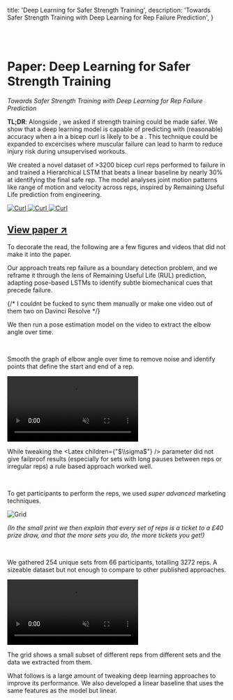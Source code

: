
  title: 'Deep Learning for Safer Strength Training',
  description: 'Towards Safer Strength Training with Deep Learning for Rep Failure Prediction',
}

<LinkTo displayText="Back" link="/" />
<br />
<br />


# Paper: Deep Learning for Safer Strength Training

*Towards Safer Strength Training with Deep Learning for Rep Failure Prediction*

**TL;DR**: Alongside <Avatar url="https://unavatar.io/github/Cat2005" name="Caterina Mammola" link="https://caterina.codes/" />, we asked if strength training could be made safer. We show that a deep learning model is capable of predicting with (reasonable) accuracy when a <Definitions text="rep" helperText="(single repetition of a repeated exercise like a squat or a push-up)" /> in a bicep curl <Definitions text="set" helperText="(a group of consecutive repetitions performed without rest)" /> is likely to be a <Definitions text="failure" helperText=", the point at which a muscle can no longer sustain the load and another rep is no longer possible" />. This technique could be expanded to excercises where muscular failure can lead to harm to reduce injury risk during unsupervised workouts. 

We created a novel dataset of >3200 bicep curl reps performed to failure in and trained a Hierarchical LSTM that beats a linear baseline by nearly 30% at identifying the final safe rep. The model analyses joint motion patterns like range of motion and velocity across reps, inspired by Remaining Useful Life prediction from engineering. 

<a href="/curl/towards-safer-strength-training.pdf" className="w-full bg-card rounded-lg group grid sm:grid-cols-2 grid-cols-1 h-20 relative my-20 cursor-pointer text-primary" target="_blank"> 
  <div className="relative col-span-1 h-32 overflow-hidden -translate-y-12">
    <Image src="/mlp-3.jpg" alt="Curl" width={110} height={100} className='absolute bottom-0 left-[45%] -translate-x-1/5 border-card border rounded-sm translate-y-16 rotate-12 group-hover:translate-y-14 group-hover:rotate-[15deg] transition-all duration-200 ease-in-out'/>
    <Image src="/mlp-2.jpg" alt="Curl" width={120} height={100} className='absolute bottom-0 left-[43%] -translate-x-1/3 border-card border rounded-sm translate-y-16 rotate-3 group-hover:translate-y-14 group-hover:rotate-[6deg] transition-all duration-200 ease-in-out'/>
    <Image src="/mlp-1.jpg" alt="Curl" width={130} height={100} className='absolute bottom-0 left-[38%] -translate-x-1/2 border-card border rounded-sm translate-y-16 -rotate-6 group-hover:translate-y-14 group-hover:rotate-[-8deg] transition-all duration-200 ease-in-out'/>
  </div>
  <div className='h-20 flex flex-col-reverse md:flex-row md:items-center absolute md:relative right-4 bottom-0'>
    <h2 className='group-hover:underline my-2 ml-4 h-auto'>View paper ↗</h2>
  </div>
</a>

To decorate the read, the following are a few figures and videos that did not make it into the paper.




Our approach treats rep failure as a boundary detection problem, and we reframe it through the lens of Remaining Useful Life (RUL) prediction, adapting pose-based LSTMs to identify subtle biomechanical cues that precede failure. 



{/* I couldnt be fucked to sync them manually or make one video out of them two on Davinci Resolve */}
<SyncedVideos
  mainVideoSrc="/curl/with-overlay.mov"
  syncedVideoSrc="/curl/angle-graph.mp4"
/>

We then run a pose estimation model on the video to extract the elbow angle over time. 

<br />

Smooth the graph of elbow angle over time to remove noise and identify points that define the start and end of a rep. 

<video 
  src="/curl/adjusting-curves.mov" 
  className="w-full h-full object-cover"   
  controls={false}
  autoPlay
  muted
  loop
  playsInline 
/>

While tweaking the <Latex children={"$\\sigma$"} /> parameter did not give failproof results (especially for sets with long pauses between reps or irregular reps) a rule based approach worked well.

<br />

To get participants to perform the reps, we used *super advanced* marketing techniques. 


<Image src="/curl/poster.png" alt="Grid" width={1000} height={1000} className="w-2/3 m-auto rounded-sm h-full object-cover" />


*(In the small print we then explain that every set of reps is a ticket to a £40 prize draw, and that the more sets you do, the more tickets you get!)*

<br />


We gathered 254 unique sets from 66 participants, totalling 3272 reps. A sizeable dataset but not enough to compare to other published approaches. 

<video 
  src="/curl/grid.mp4" 
  className="w-full h-full object-cover"   
  controls={false}
  autoPlay
  muted
  loop
  playsInline 
/>

The grid shows a small subset of different reps from different sets and the data we extracted from them. 

What follows is a large amount of tweaking deep learning approaches to improve its performance. We also developed a linear baseline that uses the same features as the model but linear.
